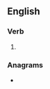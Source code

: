 ==English==

===Verb===
{{head|en|verb form}}

# {{en-third-person singular of|topple}}

===Anagrams===
* {{l|en|stopple}}